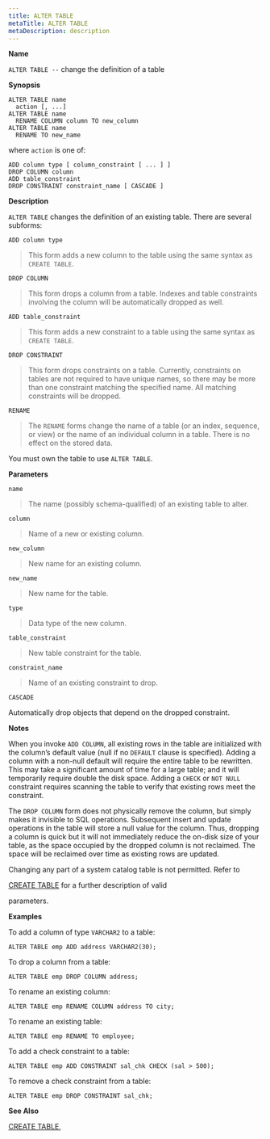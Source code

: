 ```yaml
---
title: ALTER TABLE
metaTitle: ALTER TABLE
metaDescription: description
---
```


**Name**

`ALTER TABLE --` change the definition of a table

**Synopsis**

``` text
ALTER TABLE name
  action [, ...]
ALTER TABLE name
  RENAME COLUMN column TO new_column
ALTER TABLE name
  RENAME TO new_name
```

where `action` is one of:

``` text
ADD column type [ column_constraint [ ... ] ]
DROP COLUMN column
ADD table_constraint
DROP CONSTRAINT constraint_name [ CASCADE ]
```

**Description**

`ALTER TABLE` changes the definition of an existing table. There are
several subforms:

`ADD column type`

> This form adds a new column to the table using the same syntax as
> `CREATE TABLE`.

`DROP COLUMN`

> This form drops a column from a table. Indexes and table constraints
> involving the column will be automatically dropped as well.

`ADD table_constraint`

> This form adds a new constraint to a table using the same syntax as
> `CREATE TABLE`.

`DROP CONSTRAINT`

> This form drops constraints on a table. Currently, constraints on
> tables are not required to have unique names, so there may be more
> than one constraint matching the specified name. All matching
> constraints will be dropped.

`RENAME`

> The `RENAME` forms change the name of a table (or an index, sequence,
> or view) or the name of an individual column in a table. There is no
> effect on the stored data.

You must own the table to use `ALTER TABLE`.

**Parameters**

`name`

> The name (possibly schema-qualified) of an existing table to alter.

`column`

> Name of a new or existing column.

`new_column`

> New name for an existing column.

`new_name`

> New name for the table.

`type`

> Data type of the new column.

`table_constraint`

> New table constraint for the table.

`constraint_name`

> Name of an existing constraint to drop.

`CASCADE`

Automatically drop objects that depend on the dropped constraint.

**Notes**

When you invoke `ADD COLUMN`, all existing rows in the table are
initialized with the column’s default value (null if no `DEFAULT` clause
is specified). Adding a column with a non-null default will require the
entire table to be rewritten. This may take a significant amount of time
for a large table; and it will temporarily require double the disk
space. Adding a `CHECK` or `NOT NULL` constraint requires scanning the
table to verify that existing rows meet the constraint.

The `DROP COLUMN` form does not physically remove the column, but simply
makes it invisible to SQL operations. Subsequent insert and update
operations in the table will store a null value for the column. Thus,
dropping a column is quick but it will not immediately reduce the
on-disk size of your table, as the space occupied by the dropped column
is not reclaimed. The space will be reclaimed over time as existing rows
are updated.

Changing any part of a system catalog table is not permitted. Refer to

[CREATE TABLE](create_table) for a further description of valid

parameters.

**Examples**

To add a column of type `VARCHAR2` to a table:

``` text
ALTER TABLE emp ADD address VARCHAR2(30);
```

To drop a column from a table:

``` text
ALTER TABLE emp DROP COLUMN address;
```

To rename an existing column:

``` text
ALTER TABLE emp RENAME COLUMN address TO city;
```

To rename an existing table:

``` text
ALTER TABLE emp RENAME TO employee;
```

To add a check constraint to a table:

``` text
ALTER TABLE emp ADD CONSTRAINT sal_chk CHECK (sal > 500);
```

To remove a check constraint from a table:

``` text
ALTER TABLE emp DROP CONSTRAINT sal_chk;
```

**See Also**

[CREATE TABLE](create_table),
